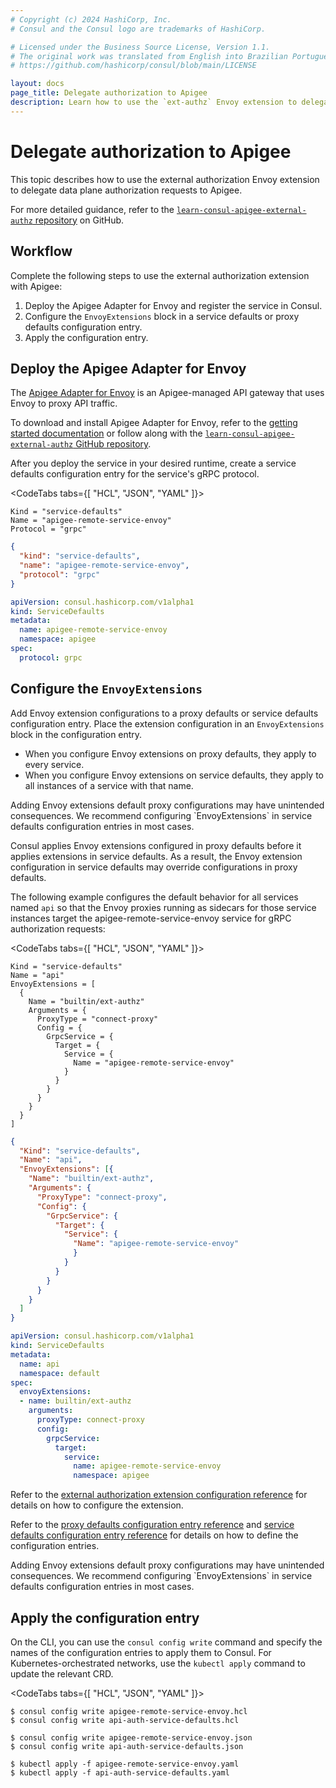 ```yaml
---
# Copyright (c) 2024 HashiCorp, Inc.
# Consul and the Consul logo are trademarks of HashiCorp.

# Licensed under the Business Source License, Version 1.1.
# The original work was translated from English into Brazilian Portuguese.
# https://github.com/hashicorp/consul/blob/main/LICENSE

layout: docs
page_title: Delegate authorization to Apigee
description: Learn how to use the `ext-authz` Envoy extension to delegate data plane authorization requests to Apigee.
---
```


# Delegate authorization to Apigee

This topic describes how to use the external authorization Envoy extension to delegate data plane authorization requests to Apigee.

For more detailed guidance, refer to the [`learn-consul-apigee-external-authz` repository](https://github.com/hashicorp-education/learn-consul-apigee-external-authz) on GitHub.

## Workflow

Complete the following steps to use the external authorization extension with Apigee:

1. Deploy the Apigee Adapter for Envoy and register the service in Consul.
1. Configure the `EnvoyExtensions` block in a service defaults or proxy defaults configuration entry.
1. Apply the configuration entry.

## Deploy the Apigee Adapter for Envoy

The [Apigee Adapter for Envoy](https://cloud.google.com/apigee/docs/api-platform/envoy-adapter/v2.0.x/concepts) is an Apigee-managed API gateway that uses Envoy to proxy API traffic.

To download and install Apigee Adapter for Envoy, refer to the [getting started documentation](https://cloud.google.com/apigee/docs/api-platform/envoy-adapter/v2.0.x/getting-started) or follow along with the [`learn-consul-apigee-external-authz` GitHub repository](https://github.com/hashicorp-education/learn-consul-apigee-external-authz).

After you deploy the service in your desired runtime, create a service defaults configuration entry for the service's gRPC protocol.

<CodeTabs tabs={[ "HCL", "JSON", "YAML" ]}>
<CodeBlockConfig filename="apigee-remote-service-envoy.hcl">

```hcl
Kind = "service-defaults"
Name = "apigee-remote-service-envoy"
Protocol = "grpc"
```

</CodeBlockConfig>
<CodeBlockConfig filename="apigee-remote-service-envoy.json">

```json
{
  "kind": "service-defaults",
  "name": "apigee-remote-service-envoy",
  "protocol": "grpc"
}
```

</CodeBlockConfig>
<CodeBlockConfig filename="apigee-remote-service-envoy.yaml">

```yaml
apiVersion: consul.hashicorp.com/v1alpha1
kind: ServiceDefaults
metadata:
  name: apigee-remote-service-envoy
  namespace: apigee
spec:
  protocol: grpc
```

</CodeBlockConfig>
</CodeTabs>

## Configure the `EnvoyExtensions`

Add Envoy extension configurations to a proxy defaults or service defaults configuration entry. Place the extension configuration in an `EnvoyExtensions` block in the configuration entry.

- When you configure Envoy extensions on proxy defaults, they apply to every service.
- When you configure Envoy extensions on service defaults, they apply to all instances of a service with that name.

<Warning>
  Adding Envoy extensions default proxy configurations may have unintended consequences. We recommend configuring `EnvoyExtensions` in service defaults configuration entries in most cases.
</Warning>

Consul applies Envoy extensions configured in proxy defaults before it applies extensions in service defaults. As a result, the Envoy extension configuration in service defaults may override configurations in proxy defaults.

The following example configures the default behavior for all services named `api` so that the Envoy proxies running as sidecars for those service instances target the apigee-remote-service-envoy service for gRPC authorization requests:

<CodeTabs tabs={[ "HCL", "JSON", "YAML" ]}>
<CodeBlockConfig filename="api-auth-service-defaults.hcl">

```hcl
Kind = "service-defaults"
Name = "api"
EnvoyExtensions = [
  {
    Name = "builtin/ext-authz"
    Arguments = {
      ProxyType = "connect-proxy"
      Config = {
        GrpcService = {
          Target = {
            Service = {
              Name = "apigee-remote-service-envoy"
            }
          }
        }
      }
    }
  }
]
```
</CodeBlockConfig>
<CodeBlockConfig filename="api-auth-service-defaults.json">

```json
{
  "Kind": "service-defaults",
  "Name": "api",
  "EnvoyExtensions": [{
    "Name": "builtin/ext-authz",
    "Arguments": {
      "ProxyType": "connect-proxy",
      "Config": {
        "GrpcService": {
          "Target": {
            "Service": {
              "Name": "apigee-remote-service-envoy"
              }
            }
          }
        }
      }
    }
  ]
}
```

</CodeBlockConfig>
<CodeBlockConfig filename="api-auth-service-defaults.yaml">

```yaml
apiVersion: consul.hashicorp.com/v1alpha1
kind: ServiceDefaults
metadata:
  name: api
  namespace: default
spec:
  envoyExtensions:
  - name: builtin/ext-authz
    arguments:
      proxyType: connect-proxy
      config:
        grpcService:
          target:
            service:
              name: apigee-remote-service-envoy
              namespace: apigee
```
</CodeBlockConfig>
</CodeTabs>

Refer to the [external authorization extension configuration reference](/consul/docs/reference/proxy/extensions/ext-authz) for details on how to configure the extension.

Refer to the [proxy defaults configuration entry reference](/consul/docs/reference/config-entry/proxy-defaults) and [service defaults configuration entry reference](/consul/docs/reference/config-entry/service-defaults) for details on how to define the configuration entries.

<Warning>
  Adding Envoy extensions default proxy configurations may have unintended consequences. We recommend configuring `EnvoyExtensions` in service defaults configuration entries in most cases.
</Warning>

## Apply the configuration entry

On the CLI, you can use the `consul config write` command and specify the names of the configuration entries to apply them to Consul. For Kubernetes-orchestrated networks, use the `kubectl apply` command to update the relevant CRD.

<CodeTabs tabs={[ "HCL", "JSON", "YAML" ]}>

```shell-session
$ consul config write apigee-remote-service-envoy.hcl
$ consul config write api-auth-service-defaults.hcl
```

```shell-session
$ consul config write apigee-remote-service-envoy.json
$ consul config write api-auth-service-defaults.json
```

```shell-session
$ kubectl apply -f apigee-remote-service-envoy.yaml
$ kubectl apply -f api-auth-service-defaults.yaml
```

</CodeTabs>
